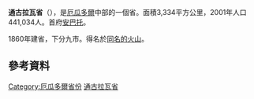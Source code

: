 {{Expand language|en|es|time=2022-01-19T11:45:02+00:00}}
{{Infobox settlement
<!-- See Template:Infobox settlement for additional fields and descriptions -->
<!-- Basic info  ---------------->
|name                   = 通古拉瓦
|official_name          = 通古拉瓦省
|other_name             =
|native_name            = 
|nickname               = 
|settlement_type        = 省
|total_type             = 
|motto                  =
<!-- images and maps  ----------->
|image_skyline          = Ecuador landscapenear Banos.JPG
|imagesize              = 
|image_caption= [[巴尼奧斯|巴尼奧斯]]附進的景色
|image_flag= Bandera Provincia Tungurahua.svg
|flag_size              =
|image_seal             = 
|seal_size              = 
|image_shield           = 
|shield_size            =
|image_blank_emblem     =
|blank_emblem_type      =
|blank_emblem_size      =
|image_map              = Tungurahua in Ecuador (+Galapagos).svg
|mapsize                = 
|map_caption= 通古拉瓦省在厄瓜多的位置
|image_map1= Cantones de Tungurahua.png
|mapsize1               =
|map_caption1= 通古拉瓦省的城市
|image_dot_map=
|dot_mapsize            =
|dot_map_caption        =
|dot_x =  |dot_y =
|pushpin_map            = <!-- the name of a location map as per http://en.wikipedia.org/wiki/Template:Location_map -->
|pushpin_label_position = <!-- the position of the pushpin label: left, right, top, bottom, none -->
|pushpin_map_caption    =
|pushpin_mapsize        =
<!-- Location ------------------>
|subdivision_type= 國家
|subdivision_name= [[厄瓜多|厄瓜多]]
<!-- Smaller parts (e.g. boroughs of a city) and seat of government -->
|seat_type= 首府
|seat= [[安巴托|安巴托]]
|parts_type             = [[城市|城市]]
|parts_style            = coll
|parts= 城市列表
|p1= 安巴托
|p2                     = Baños de Agua Santa
|p3                     = Cevallos
|p4                     = Mocha
|p5                     = Patate
|p6                     = Quero
|p7                     = San Pedro de Pelileo
|p8                     = Santiago de Pillaro
|p9                     = Tisaleo
<!-- Politics ----------------->
|government_footnotes   = 
|government_type        =
|leader_title           = 
|leader_name            = 
|established_title      = 
|established_date       = 
|established_title1      =  
|established_date1       = 
|named_for = 
<!-- Area    --------------------->
|area_magnitude         = 
|unit_pref                = <!--Enter: Imperial, to display imperial  before metric-->
|area_footnotes           =
|area_total_km2           = 3386.25
|area_land_km2            = <!--See table @ Template:Infobox Settlement for details on unit conversion-->
|area_water_km2           =
|area_total_sq_mi         =
|area_land_sq_mi          =
|area_water_sq_mi         =
|area_water_percent       =
<!-- Elevation -------------------------->
|elevation_footnotes    =  
|elevation_m            = 2600
|elevation_ft           =
|elevation_max_m            = 5016
|elevation_max_ft           =
|elevation_min_m            = 900
|elevation_min_ft           =
<!-- Population   ----------------------->
|population_as_of               = 2011
|population_footnotes           = INEC decadal national census
|population_note                = 
|population_total               = 581,389 
|population_density_km2         = auto
|population_density_sq_mi       =
<!-- General information  --------------->
|timezone               = [[Ecuador_Time|ECT]]
|utc_offset             = -5
|coordinates            = {{coord|1|14|S|78|37|W|display=inline}}
|blank_name_sec2= [[Human_Development_Index|HDI]] (2017)
|blank_info_sec2= 0.768<ref>{{Cite web|url=https://es.scribd.com/document/398970547/Indice-de-Desarrollo-Humano-en-Ecuador|title=Human Development Index in Ecuador|access-date=2019-02-05|last=Villalba|first=Juan|website=Scribd|language=es|archive-date=2019-04-27|archive-url=https://web.archive.org/web/20190427064853/https://es.scribd.com/document/398970547/Indice-de-Desarrollo-Humano-en-Ecuador|dead-url=no}}</ref><br/>{{color|#0c0|高}} · [[List_of_Ecuadorian_provinces_by_Human_Development_Index|第4名]]
<!-- Area/postal codes & others -------->
|postal_code_type       =
|postal_code            = 
|area_code              = 
|registration_plate     = T
|website                = {{URL|http://www.tungurahua.gob.ec/}}
|footnotes              = 
}}
'''通古拉瓦省'''（{{lang-es|Provincia del Tungurahua}}），是[[厄瓜多爾|厄瓜多爾]]中部的一個省。面積3,334平方公里，2001年人口441,034人。首府[[安巴托|安巴托]]。

1860年建省，下分九市。得名於[[通古拉瓦火山|同名的火山]]。
== 參考資料 ==
{{reflist}}
{{Ecuador-stub}}
{{厄瓜多尔省份}}
{{DEFAULTSORT:Tungurahua}}
[[Category:厄瓜多爾省份|Category:厄瓜多爾省份]]
[[Category:通古拉瓦省|]]